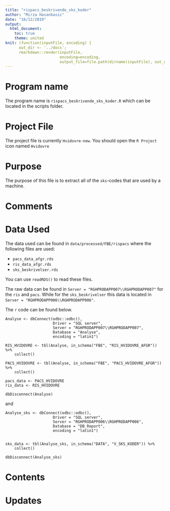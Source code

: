 ```yaml
---
title: "rispacs_beskrivende_sks_koder"
author: "Mirza Hasanbasic"
date: "16/12/2019"
output:
  html_document:
    toc: true
    theme: united
knit: (function(inputFile, encoding) { 
      out_dir <- '../docs';
      rmarkdown::render(inputFile,
                        encoding=encoding, 
                        output_file=file.path(dirname(inputFile), out_dir, 'rispacs_beskrivende_sks_koder.html')) })
---
```



# Program name

The program name is `rispacs_beskrivende_sks_koder.R` which can be located in the scripts folder.

# Project File

The project file is currently `Hvidovre-new`. You should open the `R Project` icon named `Hvidovre`

# Purpose

The purpose of this file is to extract all of the `sks`-codes that are used by a machine.

# Comments



# Data Used

The data used can be found in `data/processed/FBE/rispacs` where the following files are used:

* `pacs_data_afgr.rds`
* `ris_data_afgr.rds`
* `sks_beskrivelser.rds`

You can use `readRDS()` to read these files.

The raw data can be found in `Server = "RGHPRODAPP007\\RGHPRODAPP007"` for the `ris` and `pacs`.  While for the `sks_beskrivelser` this data is located in `Server = "RGHPRODAPP006\\RGHPRODAPP006"`.

The `r` code can be found below.

```
Analyse <- dbConnect(odbc::odbc(),
                     Driver = "SQL server",
                     Server = "RGHPRODAPP007\\RGHPRODAPP007",
                     Database = "Analyse",
                     encoding = "latin1")

RIS_HVIDOVRE <- tbl(Analyse, in_schema("FBE", "RIS_HVIDOVRE_AFGR")) %>%
    collect()

PACS_HVIDOVRE <- tbl(Analyse, in_schema("FBE", "PACS_HVIDOVRE_AFGR")) %>%
    collect()
 
pacs_data <- PACS_HVIDOVRE
ris_data <- RIS_HVIDOVRE

dbDisconnect(Analyse) 
```

and 

```
Analyse_sks <- dbConnect(odbc::odbc(),
                     Driver = "SQL server",
                     Server = "RGHPRODAPP006\\RGHPRODAPP006",
                     Database = "DB_Report",
                     encoding = "latin1")


sks_data <- tbl(Analyse_sks, in_schema("DATA", "V_SKS_KODER")) %>%
    collect()

dbDisconnect(Analyse_sks) 
```



# Contents

# Updates